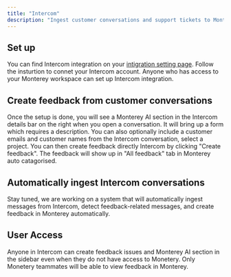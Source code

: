 ```yaml
---
title: "Intercom"
description: "Ingest customer conversations and support tickets to Monterey for consolidation and analysis"
---
```


## Set up
You can find Intercom integration on your [intigration setting page](../https://app.monterey.ai/w/cl5b6pdc45011ebfde64e4qkf/settings/integrations/). Follow the insturtion to connet your Intercom account. Anyone who has access to your Monterey workspace can set up Intercom integration. 


## Create feedback from customer conversations
Once the setup is done, you will see a Monterey AI section in the Intercom details bar on the right when you open a conversation. It will bring up a form which requires a description. You can also optionally include a customer emails and customer names from the Intercom conversation, select a project. You can then create feedback directly Intercom by clicking "Create feedback". The feedback will show up in "All feedback" tab in Monterey auto catagorised.


## Automatically ingest Intercom conversations
Stay tuned, we are working on a system that will automatically ingest messages from Intercom, detect feedback-related messages, and create feedback in Monterey automatically.


## User Access
Anyone in Intercom can create feedback issues and Monterey AI section in the sidebar even when they do not have access to Monetery. Only Monetery teammates will be able to view feedback in Monterey.